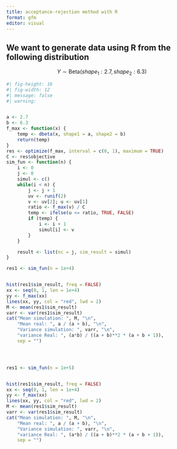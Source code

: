 ```yaml
---
title: acceptance-rejection method with R
format: gfm
editor: visual
---
```


## We want to generate data using R from the following distribution



$$
Y \sim \text{Beta}(shape_1: 2.7, shape_2: 6.3)
$$


```r
#| fig-height: 16
#| fig-width: 12
#| message: false
#| warning: 


a <- 2.7
b <- 6.3
f_max <- function(x) {
    temp <- dbeta(x, shape1 = a, shape2 = b)
    return(temp)
}
res <- optimize(f_max, interval = c(0, 1), maximum = TRUE)
C <- res$objective
sim_fun <- function(n) {
    i <- 0
    j <- 0
    simul <- c()
    while(i < n) {
        j <- j + 1
        uv <- runif(2)
        v <- uv[2]; u <- uv[1]
        ratio <- f_max(v) / C
        temp <- ifelse(u <= ratio, TRUE, FALSE)
        if (temp) {
            i <- i + 1
            simul[i] <- v
        }
    }

    result <- list(nc = j, sim_result = simul)
}

res1 <- sim_fun(n = 1e+4)


hist(res1$sim_result, freq = FALSE)
xx <- seq(0, 1, len = 1e+4)
yy <- f_max(xx)
lines(xx, yy, col = "red", lwd = 2)
M <- mean(res1$sim_result)
varr <- var(res1$sim_result)
cat("Mean simulation: ", M, "\n", 
    "Mean real: ", a / (a + b), "\n", 
    "Variance simulation: ", varr, "\n", 
    "variance Real: ", (a*b) / ((a + b)**2 * (a + b + 1)), 
    sep = "")




res1 <- sim_fun(n = 1e+5)


hist(res1$sim_result, freq = FALSE)
xx <- seq(0, 1, len = 1e+4)
yy <- f_max(xx)
lines(xx, yy, col = "red", lwd = 2)
M <- mean(res1$sim_result)
varr <- var(res1$sim_result)
cat("Mean simulation: ", M, "\n", 
    "Mean real: ", a / (a + b), "\n", 
    "Variance simulation: ", varr, "\n", 
    "variance Real: ", (a*b) / ((a + b)**2 * (a + b + 1)), 
    sep = "")



```

